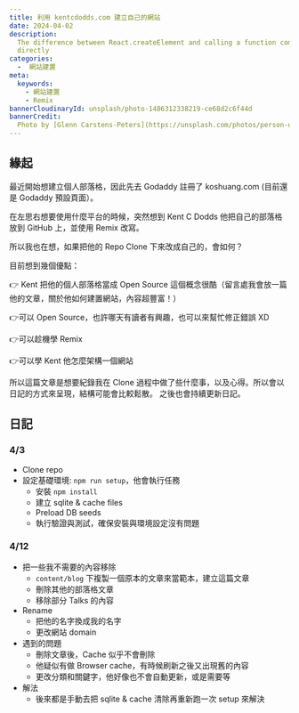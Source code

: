 ```yaml
---
title: 利用 kentcdodds.com 建立自己的網站
date: 2024-04-02
description:
  The difference between React.createElement and calling a function component
  directly
categories:
  -  網站建置
meta:
  keywords:
    - 網站建置
    - Remix
bannerCloudinaryId: unsplash/photo-1486312338219-ce68d2c6f44d
bannerCredit:
  Photo by [Glenn Carstens-Peters](https://unsplash.com/photos/person-using-macbook-pro-npxXWgQ33ZQ)
---
```


## 緣起

最近開始想建立個人部落格，因此先去 Godaddy 註冊了 koshuang.com (目前還是 Godaddy 預設頁面）。

在左思右想要使用什麼平台的時候，突然想到 Kent C Dodds 他把自己的部落格放到 GitHub 上，並使用 Remix 改寫。

所以我也在想，如果把他的 Repo Clone 下來改成自己的，會如何？

目前想到幾個優點：

👉 Kent 把他的個人部落格當成 Open Source 這個概念很酷（留言處我會放一篇他的文章，關於他如何建置網站，內容超豐富！）

👉可以 Open Source，也許哪天有讀者有興趣，也可以來幫忙修正錯誤 XD

👉可以趁機學 Remix

👉可以學 Kent 他怎麼架構一個網站

所以這篇文章是想要紀錄我在 Clone 過程中做了些什麼事，以及心得。所以會以日記的方式來呈現，結構可能會比較鬆散。
之後也會持續更新日記。

## 日記

### 4/3

- Clone repo
- 設定基礎環境: `npm run setup`，他會執行任務
  - 安裝 `npm install`
  - 建立 sqlite & cache files
  - Preload DB seeds
  - 執行驗證與測試，確保安裝與環境設定沒有問題

### 4/12

- 把一些我不需要的內容移除
  - `content/blog` 下複製一個原本的文章來當範本，建立這篇文章
  - 刪除其他的部落格文章
  - 移除部分 Talks 的內容
- Rename
  - 把他的名字換成我的名字
  - 更改網站 domain
- 遇到的問題
  - 刪除文章後，Cache 似乎不會刪除
  - 他疑似有做 Browser cache，有時候刷新之後又出現舊的內容
  - 更改分類和關鍵字，他好像也不會自動更新，或是需要等
- 解法
  - 後來都是手動去把 sqlite & cache 清除再重新跑一次 setup 來解決
